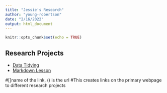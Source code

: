 ```yaml
---
title: "Jessie's Research"
author: "young-robertson"
date: "2/16/2022"
output: html_document
---
```


```r
knitr::opts_chunk$set(echo = TRUE)
```

## Research Projects

- [Data Tidying](Rmd/data-tidying.html)
- [Markdown Lesson](Rmd/rmarkdown-lesson.html)

#[]name of the link, () is the url 
#This creates links on the primary webpage to different research projects